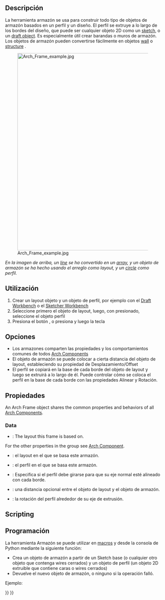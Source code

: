<languages/>

<div class="mw-translate-fuzzy">
{{docnav/es|[[Arch_Nest|Nest]]|[[Arch_Fence|Fence]]|[[Arch_Workbench/es|Arch]]|IconL=Arch_Nest.svg |IconC=Workbench_Arch.svg |IconR=Arch_Fence.svg}}
</div>

{{VeryImportantMessage|THIS COMMAND IS PART OF THE INTEGRATED [[BIM_Workbench|BIM WORKBENCH]] IN V1.0<br>
This page has been updated for that version.}}

<div class="mw-translate-fuzzy">
{{GuiCommand/es
|Name=Arch Frame
|Name/es=Arch Frame
|MenuLocation=Arch → Frame
|Workbenches=[[Arch_Workbench/es|Arch]]
|Shortcut={{KEY|F}} {{KEY|R}}
|SeeAlso=[[Arch Wall/es]], [[Arch Structure/es]]
}}
</div>

<span id="Description"></span>
==Descripción==

<div class="mw-translate-fuzzy">
La herramienta armazón se usa para construir todo tipo de objetos de armazón basados en un perfil y un diseño. El perfil se extruye a lo largo de los bordes del diseño, que puede ser cualquier objeto 2D como un [[Sketcher_Workbench/es|sketch]], o un [[Draft_Workbench/es|draft object]]. Es especialmente útil crear barandas o muros de armazón. Los objetos de armazón pueden convertirse fácilmente en objetos [[Arch Wall/es|wall]] o [[Arch Structure/es|structure]] .
</div>

[[Image:Arch Frame example.jpg|640px]]
<div class="mw-translate-fuzzy">
''En la imagen de arriba, un [[Draft Line/es|line]] se ha convertido en un [[Draft Array/es|array]], y un objeto de armazón se ha hecho usando el arreglo como layout, y un [[Draft Circle/es|circle]] como perfil.''
</div>

<span id="Usage"></span>
<div class="mw-translate-fuzzy">
==Utilización==
</div>

<div class="mw-translate-fuzzy">
# Crear un layout objeto y un objeto de perfil, por ejemplo con el [[Draft Workbench/es|Draft Workbench]] o el [[Sketcher Workbench/es|Sketcher Workbench]]
# Seleccione primero el objeto de layout, luego, con {{KEY|CTRL}} presionado, seleccione el objeto perfil
# Presiona el botón {{KEY|[[Image: Arch Frame.png|16px]] [[Arch Frame/es|Arch Frame]]}}, o presiona {{KEY|F}} y luego la tecla {{KEY|R}}
</div>

<span id="Options"></span>
==Opciones==

<div class="mw-translate-fuzzy">
* Los armazones comparten las propiedades y los comportamientos comunes de todos [[Arch Component/es|Arch Components]]
* El objeto de armazón se puede colocar a cierta distancia del objeto de layout, estableciendo su propiedad de Desplazamiento/Offset
* El perfil se copiará en la base de cada borde del objeto de layout y luego se extruirá a lo largo de él. Puede controlar cómo se coloca el perfil en la base de cada borde con las propiedades Alinear y Rotación.
</div>

<span id="Properties"></span>
==Propiedades==

An Arch Frame object shares the common properties and behaviors of all [[Arch_Component|Arch Components]].

===Data===

{{TitleProperty|Component}}

* {{PropertyData|Base|Link}}: The layout this frame is based on.

For the other properties in the group see [[Arch_Component#Properties|Arch Component]].

{{TitleProperty|Frame}}

<div class="mw-translate-fuzzy">
* {{PropertyData/es|Base}}: el layout en el que se basa este armazón.
* {{PropertyData/es|Profile}}: el perfil en el que se basa este armazón.
* {{PropertyData/es|Align}}: Especifica si el perfil debe girarse para que su eje normal esté alineado con cada borde.
* {{PropertyData/es|Offset}}: una distancia opcional entre el objeto de layout y el objeto de armazón.
* {{PropertyData/es|Rotation}}: la rotación del perfil alrededor de su eje de extrusión.
</div>

==Scripting==

<div class="mw-translate-fuzzy">
==Programación==
</div>

<div class="mw-translate-fuzzy">
La herramienta Armazón se puede utilizar en [[macros/es|macros]] y desde la consola de Python mediante la siguiente función:
</div>

{{Code|code=
Frame = makeFrame(baseobj, profile)
}}

<div class="mw-translate-fuzzy">
* Crea un objeto de armazón a partir de un Sketch base (o cualquier otro objeto que contenga wires cerrados) y un objeto de perfil (un objeto 2D extruible que contiene caras o wires cerrados)
* Devuelve el nuevo objeto de armazón, o ninguno si la operación falló.
</div>

Ejemplo:

{{Code|code=
import Draft, Arch

Line = Draft.makeLine(FreeCAD.Vector(0, 0, 0), FreeCAD.Vector(0, 0, 2000))
baseobj = Draft.makeArray(Line, FreeCAD.Vector(1000, 0, 0), FreeCAD.Vector(0, 1, 0), 6, 1)

profile = Draft.makeCircle(200)
Frame = Arch.makeFrame(baseobj, profile)
FreeCAD.ActiveDocument.recompute()
}}


<div class="mw-translate-fuzzy">
{{docnav/es|[[Arch_Nest|Nest]]|[[Arch_Fence|Fence]]|[[Arch_Workbench|Arch]]|IconL=Arch_Nest.svg |IconC=Workbench_Arch.svg |IconR=Arch_Fence.svg}}
</div>

{{BIM_Tools_navi{{#translation:}}}}
{{Userdocnavi{{#translation:}}}}